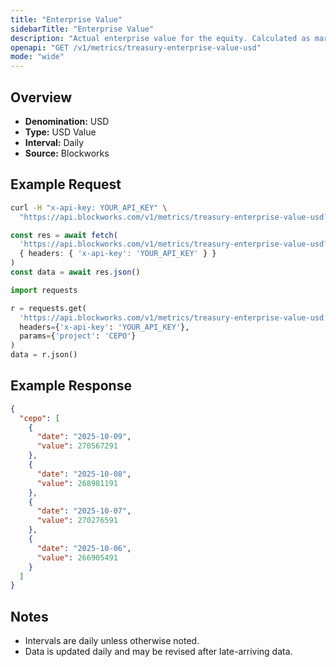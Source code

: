 ```yaml
---
title: "Enterprise Value"
sidebarTitle: "Enterprise Value"
description: "Actual enterprise value for the equity. Calculated as market cap - liabilities + assets"
openapi: "GET /v1/metrics/treasury-enterprise-value-usd"
mode: "wide"
---
```


## Overview

- **Denomination:** USD
- **Type:** USD Value
- **Interval:** Daily
- **Source:** Blockworks

## Example Request

<CodeGroup>

```bash cURL
curl -H "x-api-key: YOUR_API_KEY" \
  "https://api.blockworks.com/v1/metrics/treasury-enterprise-value-usd?project=CEPO"
```

```typescript TypeScript
const res = await fetch(
  'https://api.blockworks.com/v1/metrics/treasury-enterprise-value-usd?project=CEPO',
  { headers: { 'x-api-key': 'YOUR_API_KEY' } }
)
const data = await res.json()
```

```python Python
import requests

r = requests.get(
  'https://api.blockworks.com/v1/metrics/treasury-enterprise-value-usd',
  headers={'x-api-key': 'YOUR_API_KEY'},
  params={'project': 'CEPO'}
)
data = r.json()
```

</CodeGroup>

## Example Response

```json
{
  "cepo": [
    {
      "date": "2025-10-09",
      "value": 270567291
    },
    {
      "date": "2025-10-08",
      "value": 268981191
    },
    {
      "date": "2025-10-07",
      "value": 270276591
    },
    {
      "date": "2025-10-06",
      "value": 266905491
    }
  ]
}
```

## Notes
- Intervals are daily unless otherwise noted.
- Data is updated daily and may be revised after late-arriving data.